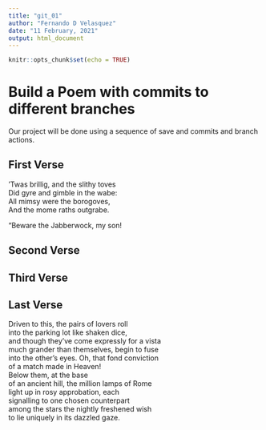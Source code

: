 ```yaml
---
title: "git_01"
author: "Fernando D Velasquez"
date: "11 February, 2021"
output: html_document
---
```


```r
knitr::opts_chunk$set(echo = TRUE)
```
# Build a Poem with commits to different branches
Our project will be done using a sequence of save and commits and branch actions.
<!-- Do not modify or change any text in "!--" bracketed areas such as this --- these are instructions to
you, if you change any of this the git program will notice it and compromise your git merging strategy !-->

## First Verse 
<!--Put the first five lines of a poem by Lewis Carrol in this section!-->


’Twas brillig, and the slithy toves  
      Did gyre and gimble in the wabe:  
All mimsy were the borogoves,  
      And the mome raths outgrabe.  

“Beware the Jabberwock, my son!  

## Second Verse
<!--Put the first five lines of a poem by Robert Frost here!-->

## Third Verse
<!--Put the first two verses of The Walrus and the Carpenter here!-->

## Last Verse
<!--Put a short poem of your choice 8-20 lines,here!-->
 
 

Driven to this, the pairs of lovers roll  
into the parking lot like shaken dice,  
and though  they've come expressly for a vista  
much grander than themselves, begin to fuse  
into the other's eyes.  Oh, that fond conviction  
of a match made in Heaven!  
Below them, at the base  
of an ancient hill, the million lamps of Rome  
light up in rosy approbation, each  
signalling to one chosen counterpart  
among the stars the nightly freshened wish  
to lie uniquely in its dazzled gaze.  
